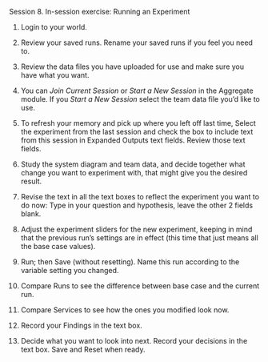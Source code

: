 Session 8. In-session exercise: Running an Experiment

1.	Login to your world.

2.	Review your saved runs. Rename your saved runs if you feel you need to.

3.	Review the data files you have uploaded for use and make sure you have what you want.

4.	You can *Join Current Session* or *Start a New Session* in the Aggregate module. If you *Start a New Session* select the team data file you’d like to use.

5.	To refresh your memory and pick up where you left off last time, Select the experiment from the last session and check the box to include text from this session in Expanded Outputs text fields. Review those text fields.

6.	Study the system diagram and team data, and decide together what change you want to experiment with, that might give you the desired result.

7.	Revise the text in all the text boxes to reflect the experiment you want to do now: Type in your question and hypothesis, leave the other 2 fields blank.

8.	Adjust the experiment sliders for the new experiment, keeping in mind that the previous run’s settings are in effect (this time that just means all the base case values).

9.	Run; then Save (without resetting). Name this run according to the variable setting you changed.

10.	Compare Runs to see the difference between base case and the current run.

11.	Compare Services to see how the ones you modified look now.

12.	Record your Findings in the text box.

13.	Decide what you want to look into next. Record your decisions in the text box. Save and Reset when ready.
 
